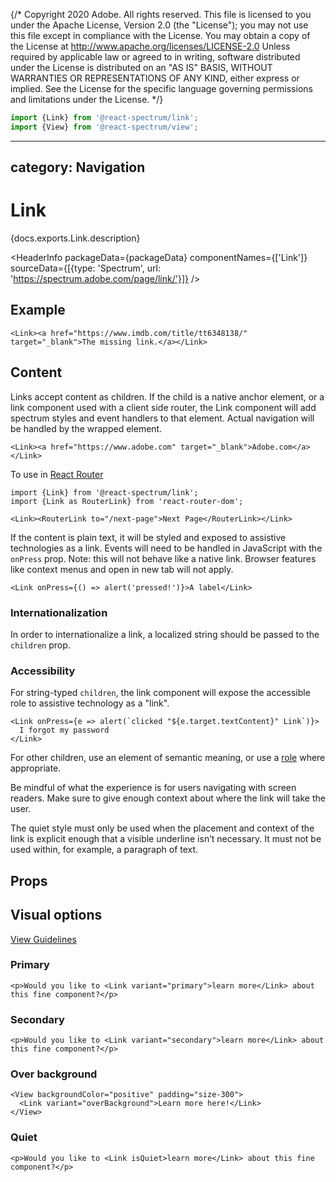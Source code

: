 {/* Copyright 2020 Adobe. All rights reserved.
This file is licensed to you under the Apache License, Version 2.0 (the "License");
you may not use this file except in compliance with the License. You may obtain a copy
of the License at http://www.apache.org/licenses/LICENSE-2.0
Unless required by applicable law or agreed to in writing, software distributed under
the License is distributed on an "AS IS" BASIS, WITHOUT WARRANTIES OR REPRESENTATIONS
OF ANY KIND, either express or implied. See the License for the specific language
governing permissions and limitations under the License. */}



```jsx import
import {Link} from '@react-spectrum/link';
import {View} from '@react-spectrum/view';
```

---
category: Navigation
---

# Link

<PageDescription>{docs.exports.Link.description}</PageDescription>

<HeaderInfo
  packageData={packageData}
  componentNames={['Link']}
  sourceData={[{type: 'Spectrum', url: 'https://spectrum.adobe.com/page/link/'}]} />

## Example

```tsx example
<Link><a href="https://www.imdb.com/title/tt6348138/" target="_blank">The missing link.</a></Link>
```

## Content

Links accept content as children.
If the child is a native anchor element, or a link component used with a client side router, the Link component will add spectrum styles and event handlers to that element.
Actual navigation will be handled by the wrapped element.

```tsx example
<Link><a href="https://www.adobe.com" target="_blank">Adobe.com</a></Link>
```

To use in [React Router](https://reacttraining.com/react-router/)

```tsx
import {Link} from '@react-spectrum/link';
import {Link as RouterLink} from 'react-router-dom';

<Link><RouterLink to="/next-page">Next Page</RouterLink></Link>
```

If the content is plain text, it will be styled and exposed to assistive technologies as a link.
Events will need to be handled in JavaScript with the `onPress` prop.
Note: this will not behave like a native link. Browser features like context menus and open in new tab will not apply.

```tsx example
<Link onPress={() => alert('pressed!')}>A label</Link>
```


### Internationalization

In order to internationalize a link, a localized string should be passed to the `children` prop.

### Accessibility

For string-typed `children`, the link component will expose the accessible role to assistive technology as a "link".

```tsx example
<Link onPress={e => alert(`clicked "${e.target.textContent}" Link`)}>
  I forgot my password
</Link>
```

For other children, use an element of semantic meaning, or use a [role](https://developer.mozilla.org/en-US/docs/Web/Accessibility/ARIA/Roles) where appropriate.

Be mindful of what the experience is for users navigating with screen readers. Make sure to give enough context about where the link will take the user.

The quiet style must only be used when the placement and context of the link is explicit enough that a visible underline isn’t necessary. It must not be used within, for example, a paragraph of text.

## Props

<PropTable component={docs.exports.Link} links={docs.links} />

## Visual options
[View Guidelines](https://spectrum.adobe.com/page/link/#Options)

### Primary
```tsx example
<p>Would you like to <Link variant="primary">learn more</Link> about this fine component?</p>
```

### Secondary
```tsx example
<p>Would you like to <Link variant="secondary">learn more</Link> about this fine component?</p>
```

### Over background
```tsx example
<View backgroundColor="positive" padding="size-300">
  <Link variant="overBackground">Learn more here!</Link>
</View>
```

### Quiet
```tsx example
<p>Would you like to <Link isQuiet>learn more</Link> about this fine component?</p>
```
